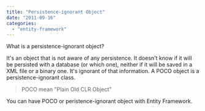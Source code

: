```yaml
---
title: "Persistence-ignorant Object"
date: "2011-09-16"
categories: 
  - "entity-framework"
---
```


What is a persistence-ignorant object?

It's an object that is not aware of any persistence. It doesn't know if it will be persisted with a database (or which one), neither if it will be saved in a XML file or a binary one. It's ignorant of that information. A POCO object is a persistence-ignorant class.

> POCO mean "Plain Old CLR Object"

You can have POCO or peristence-ignorant object with Entity Framework.
